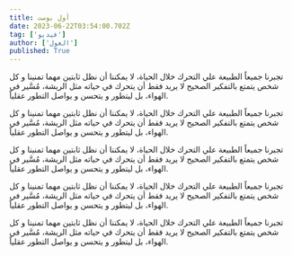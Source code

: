 ```yaml
---
title: أول بوست
date: 2023-06-22T03:54:00.702Z
tag: ['فيديو']
author: ['الغول']
published: True
---
```


تجبرنا جميعاً الطبيعة علي التحرك خلال الحياة، لا يمكننا أن نظل ثابتين مهما تمنينا و كل شخص يتمتع بالتفكير الصحيح لا يريد فقط أن يتحرك في حياته مثل الريشة، مُسَّير في الهواء، بل ليتطور و يتحسن و يواصل التطور عقلياً.

تجبرنا جميعاً الطبيعة علي التحرك خلال الحياة، لا يمكننا أن نظل ثابتين مهما تمنينا و كل شخص يتمتع بالتفكير الصحيح لا يريد فقط أن يتحرك في حياته مثل الريشة، مُسَّير في الهواء، بل ليتطور و يتحسن و يواصل التطور عقلياً.

تجبرنا جميعاً الطبيعة علي التحرك خلال الحياة، لا يمكننا أن نظل ثابتين مهما تمنينا و كل شخص يتمتع بالتفكير الصحيح لا يريد فقط أن يتحرك في حياته مثل الريشة، مُسَّير في الهواء، بل ليتطور و يتحسن و يواصل التطور عقلياً.

تجبرنا جميعاً الطبيعة علي التحرك خلال الحياة، لا يمكننا أن نظل ثابتين مهما تمنينا و كل شخص يتمتع بالتفكير الصحيح لا يريد فقط أن يتحرك في حياته مثل الريشة، مُسَّير في الهواء، بل ليتطور و يتحسن و يواصل التطور عقلياً.

تجبرنا جميعاً الطبيعة علي التحرك خلال الحياة، لا يمكننا أن نظل ثابتين مهما تمنينا و كل شخص يتمتع بالتفكير الصحيح لا يريد فقط أن يتحرك في حياته مثل الريشة، مُسَّير في الهواء، بل ليتطور و يتحسن و يواصل التطور عقلياً.

